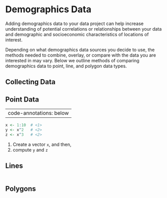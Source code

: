 # Demographics Data

Adding demographics data to your data project can help increase understanding of potential correlations or relationships between your data and demographic and socioeconomic characteristics of locations of interest.

Depending on what demographics data sources you decide to use, the methods needed to combine, overlay, or compare with the data you are interested in may vary. Below we outline methods of comparing demographics data to point, line, and polygon data types.

## Collecting Data

## Point Data

---
code-annotations: below
---

``` r
x <- 1:10  # <1>
y <- x^2   # <2>
z <- x^3   # <2>
```

1.  Create a vector `x`, and then,
2.  compute `y` and `z`

## Lines

``` python
```

## Polygons
